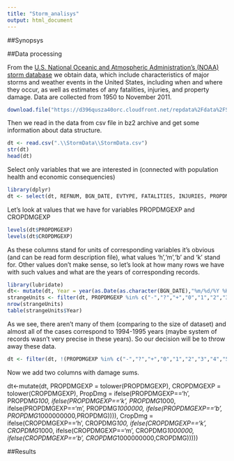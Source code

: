 ```yaml
---
title: "Storm_analisys"
output: html_document
---
```


##Synopsys


##Data processing

From the [U.S. National Oceanic and Atmospheric Administration's (NOAA) storm database](https://d396qusza40orc.cloudfront.net/repdata%2Fdata%2FStormData.csv.bz2) we obtain data, which include characteristics of major storms and weather events in the United States, including when and where they occur, as well as estimates of any fatalities, injuries, and property damage. Data are collected from  1950 to November 2011.

```r
download.file("https://d396qusza40orc.cloudfront.net/repdata%2Fdata%2FStormData.csv.bz2", destfile="StormData.bz2")
```

Then we read in the data from csv file in bz2 archive and get some information about data structure.

```r
dt <- read.csv(".\\StormData\\StormData.csv")
str(dt)
head(dt)
```
Select only variables that we are interested in (connected with population health and economic consequencies)

```r
library(dplyr)
dt <- select(dt, REFNUM, BGN_DATE, EVTYPE, FATALITIES, INJURIES, PROPDMG, PROPDMGEXP, CROPDMG, CROPDMGEXP)
```

Let's look at values that we have for variables PROPDMGEXP and CROPDMGEXP

```r
levels(dt$PROPDMGEXP)
levels(dt$CROPDMGEXP)
```

As these columns stand for units of corresponding variables it's obvious (and can be read form description file), what values 'h','m','b' and 'k' stand for. Other values don't make sense, so let's look at how many rows we have with such values and what are the years of corresponding records.

```r
library(lubridate)
dt<- mutate(dt, Year = year(as.Date(as.character(BGN_DATE),"%m/%d/%Y %H:%M:%S")))
strangeUnits <- filter(dt, PROPDMGEXP %in% c("-","?","+","0","1","2","3","4","5","6","7","8") | CROPDMGEXP %in% c("?","0","2"))
nrow(strangeUnits)
table(strangeUnits$Year)
```

As we see, there aren't many of them (comparing to the size of dataset) and almost all of the cases correspond to 1994-1995 years (maybe system of records wasn't very precise in these years). So our decision will be to throw away these data.

```r
dt <- filter(dt, !(PROPDMGEXP %in% c("-","?","+","0","1","2","3","4","5","6","7","8") | CROPDMGEXP %in% c("?","0","2")))
```

Now we add two columns with damage sums.


dt<-mutate(dt, PROPDMGEXP = tolower(PROPDMGEXP), CROPDMGEXP = tolower(CROPDMGEXP),
           PropDmg = ifelse(PROPDMGEXP=='h', PROPDMG*100,
                            ifelse(PROPDMGEXP=='k', PROPDMG*1000,
                                   ifelse(PROPDMGEXP=='m', PROPDMG*1000000,
                                          ifelse(PROPDMGEXP=='b', PROPDMG*1000000000,PROPDMG)))),
           CropDmg = ifelse(CROPDMGEXP=='h', CROPDMG*100,
                            ifelse(CROPDMGEXP=='k', CROPDMG*1000,
                                   ifelse(CROPDMGEXP=='m', CROPDMG*1000000,
                                          ifelse(CROPDMGEXP=='b', CROPDMG*1000000000,CROPDMG)))))


##Results
